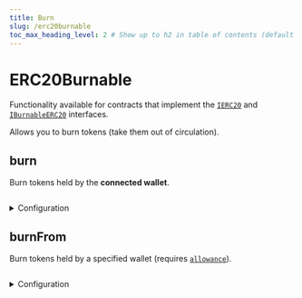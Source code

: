 ```yaml
---
title: Burn
slug: /erc20burnable
toc_max_heading_level: 2 # Show up to h2 in table of contents (default is up to h3)
---
```


# ERC20Burnable

Functionality available for contracts that implement the
[`IERC20`](/contracts/IERC20) and
[`IBurnableERC20`](/contracts/IBurnableERC20) interfaces.

Allows you to burn tokens (take them out of circulation).

## burn

Burn tokens held by the **connected wallet**.

```csharp

```

<details>
  <summary>Configuration</summary>
  <div>

#### amount

The amount of this token you want to burn.

Must be a `string` or a `number`.

```csharp

```

</div>
</details>

## burnFrom

Burn tokens held by a specified wallet (requires [`allowance`](/typescript/sdk.erc20#allowanceof)).

```csharp

```

<details>
  <summary>Configuration</summary>
  <div>

#### holder

The address of the wallet holding to burn tokens from.

Must be a `string`.

```csharp

```

#### amount

The amount of this token you want to burn.

Must be a `string` or a `number`.

```csharp

```

</div>
</details>
